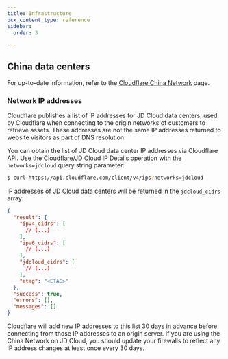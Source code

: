 ```yaml
---
title: Infrastructure
pcx_content_type: reference
sidebar:
  order: 3

---
```


## China data centers

For up-to-date information, refer to the [Cloudflare China Network](https://www.cloudflare.com/china-network/) page.

### Network IP addresses

Cloudflare publishes a list of IP addresses for JD Cloud data centers, used by Cloudflare when connecting to the origin networks of customers to retrieve assets. These addresses are not the same IP addresses returned to website visitors as part of DNS resolution.

You can obtain the list of JD Cloud data center IP addresses via Cloudflare API. Use the [Cloudflare/JD Cloud IP Details](/api/resources/ips/methods/list/) operation with the `networks=jdcloud` query string parameter:

```sh title="Example request"
$ curl https://api.cloudflare.com/client/v4/ips?networks=jdcloud
```

IP addresses of JD Cloud data centers will be returned in the `jdcloud_cidrs` array:

```json title="Example response" {9,10,11}
{
  "result": {
    "ipv4_cidrs": [
      // (...)
    ],
    "ipv6_cidrs": [
      // (...)
    ],
    "jdcloud_cidrs": [
      // (...)
    ],
    "etag": "<ETAG>"
  },
  "success": true,
  "errors": [],
  "messages": []
}
```

Cloudflare will add new IP addresses to this list 30 days in advance before connecting from those IP addresses to an origin server. If you are using the China Network on JD Cloud, you should update your firewalls to reflect any IP address changes at least once every 30 days.
